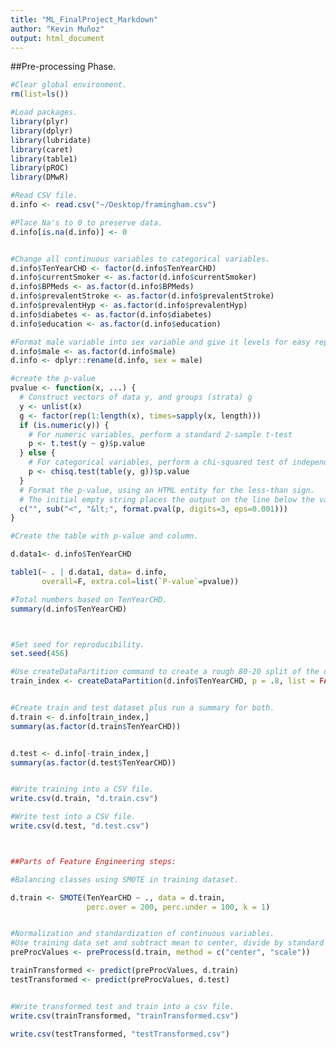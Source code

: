 ```yaml
---
title: "ML_FinalProject_Markdown"
author: "Kevin Muñoz"
output: html_document
---
```



##Pre-processing Phase.


```r

#Clear global environment. 
rm(list=ls())

#Load packages.
library(plyr)
library(dplyr)
library(lubridate)
library(caret)
library(table1)
library(pROC)
library(DMwR)

#Read CSV file.
d.info <- read.csv("~/Desktop/framingham.csv")

#Place Na's to 0 to preserve data.
d.info[is.na(d.info)] <- 0


#Change all continuous variables to categorical variables.
d.info$TenYearCHD <- factor(d.info$TenYearCHD)
d.info$currentSmoker <- as.factor(d.info$currentSmoker)
d.info$BPMeds <- as.factor(d.info$BPMeds)
d.info$prevalentStroke <- as.factor(d.info$prevalentStroke)
d.info$prevalentHyp <- as.factor(d.info$prevalentHyp)
d.info$diabetes <- as.factor(d.info$diabetes)
d.info$education <- as.factor(d.info$education)

#Format male variable into sex variable and give it levels for easy representation. 
d.info$male <- as.factor(d.info$male)
d.info <- dplyr::rename(d.info, sex = male)

#create the p-value
pvalue <- function(x, ...) {
  # Construct vectors of data y, and groups (strata) g
  y <- unlist(x)
  g <- factor(rep(1:length(x), times=sapply(x, length)))
  if (is.numeric(y)) {
    # For numeric variables, perform a standard 2-sample t-test
    p <- t.test(y ~ g)$p.value
  } else {
    # For categorical variables, perform a chi-squared test of independence
    p <- chisq.test(table(y, g))$p.value
  }
  # Format the p-value, using an HTML entity for the less-than sign.
  # The initial empty string places the output on the line below the variable label.
  c("", sub("<", "&lt;", format.pval(p, digits=3, eps=0.001)))
}

#Create the table with p-value and column.

d.data1<- d.info$TenYearCHD

table1(~ . | d.data1, data= d.info,
       overall=F, extra.col=list(`P-value`=pvalue))

#Total numbers based on TenYearCHD.
summary(d.info$TenYearCHD)



#Set seed for reproducibility.
set.seed(456)

#Use createDataPartition command to create a rough 80-20 split of the dataset into training and testing. 
train_index <- createDataPartition(d.info$TenYearCHD, p = .8, list = FALSE, times = 1)


#Create train and test dataset plus run a summary for both. 
d.train <- d.info[train_index,]
summary(as.factor(d.train$TenYearCHD))


d.test <- d.info[-train_index,]
summary(as.factor(d.test$TenYearCHD))


#Write training into a CSV file.
write.csv(d.train, "d.train.csv")

#Write test into a CSV file.
write.csv(d.test, "d.test.csv")



##Parts of Feature Engineering steps:

#Balancing classes using SMOTE in training dataset. 

d.train <- SMOTE(TenYearCHD ~ ., data = d.train,
                 perc.over = 200, perc.under = 100, k = 1)


#Normalization and standardization of continuous variables. 
#Use training data set and subtract mean to center, divide by standard deviation
preProcValues <- preProcess(d.train, method = c("center", "scale"))

trainTransformed <- predict(preProcValues, d.train)
testTransformed <- predict(preProcValues, d.test)


#Write transformed test and train into a csv file.
write.csv(trainTransformed, "trainTransformed.csv")

write.csv(testTransformed, "testTransformed.csv")



```

